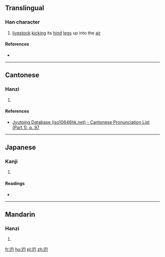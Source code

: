 {{also|尥}}
==Translingual==

===Han character===
{{Han char|rn=43|rad=尢|as=03|sn=6|four=|canj=CUPI|ids=⿺尣勺}}

# [[livestock]] [[kick]]ing its [[hind]] [[leg]]s up into the [[air]]

====References====
* {{Han ref|kx=0298.080|dkj=07551|hdz=10552.130|uh=5C26|ud=23590}}

----

==Cantonese==

===Hanzi===
{{yue-hanzi|jyut=[[liu6]]|y=liu6}}

# {{defn|lang=yue|sort=尢03}}

====References====
* [http://www.iso10646hk.net/jp/document/download.jsp Jyutping Database (iso10646hk.net) - Cantonese Pronunciation List (Part 1), p. 97]

----

==Japanese==

===Kanji===
{{ja-kanji|grade=|rs=尢03}}

# {{defn|lang=ja|sort=尢03}}

====Readings====
* {{ja-readings|on=[[りょう]] (ryō), [[ほう]] (hō), [[ちょう]] (chō)|kun=[[ゆきなやむ]] (yukinayamu)}}

----

==Mandarin==

===Hanzi===
{{cmn-hanzi|pin=[[liào]] ([[liao4]])|wg=liao<sup>4</sup>}}

# {{defn|lang=cmn|sort=尢03}}

[[fr:尦]]
[[hu:尦]]
[[pl:尦]]
[[zh:尦]]